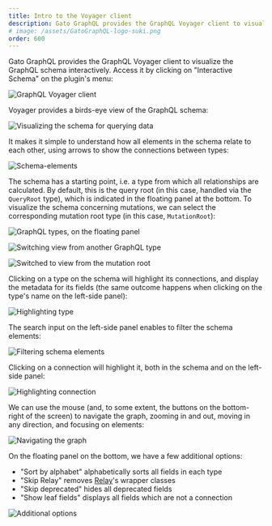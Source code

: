 ```yaml
---
title: Intro to the Voyager client
description: Gato GraphQL provides the GraphQL Voyager client to visualize the GraphQL schema interactively.
# image: /assets/GatoGraphQL-logo-suki.png
order: 600
---
```


Gato GraphQL provides the GraphQL Voyager client to visualize the GraphQL schema interactively. Access it by clicking on "Interactive Schema" on the plugin's menu:

![GraphQL Voyager client](/assets/guides/downstream/wp-admin-voyager.png "GraphQL Voyager client")

Voyager provides a birds-eye view of the GraphQL schema:

![Visualizing the schema for querying data](/assets/guides/downstream/clients/voyager.png "Visualizing the schema for querying data")

It makes it simple to understand how all elements in the schema relate to each other, using arrows to show the connections between types:

![Schema-elements](/assets/guides/downstream/clients/voyager-schema-elements.png "Schema-elements")

The schema has a starting point, i.e. a type from which all relationships are calculated. By default, this is the query root (in this case, handled via the `QueryRoot` type), which is indicated in the floating panel at the bottom. To visualize the schema concerning mutations, we can select the corresponding mutation root type (in this case, `MutationRoot`):

![GraphQL types, on the floating panel](/assets/guides/downstream/clients/voyager-type-switch.png "GraphQL types, on the floating panel")

![Switching view from another GraphQL type](/assets/guides/downstream/clients/voyager-types.png "Switching view from another GraphQL type")

![Switched to view from the mutation root](/assets/guides/downstream/clients/voyager-mutations-schema.png "Switched to view from the mutation root")

Clicking on a type on the schema will highlight its connections, and display the metadata for its fields (the same outcome happens when clicking on the type's name on the left-side panel):

![Highlighting type](/assets/guides/downstream/clients/voyager-type.png "Highlighting type")

The search input on the left-side panel enables to filter the schema elements:

![Filtering schema elements](/assets/guides/downstream/clients/voyager-filter-schema.png "Filtering schema elements")

Clicking on a connection will highlight it, both in the schema and on the left-side panel:

![Highlighting connection](/assets/guides/downstream/clients/voyager-connection.png "Highlighting connection")

We can use the mouse (and, to some extent, the buttons on the bottom-right of the screen) to navigate the graph, zooming in and out, moving in any direction, and focusing on elements:

![Navigating the graph](/assets/guides/downstream/clients/voyager-control.gif "Navigating the graph")

On the floating panel on the bottom, we have a few additional options:

- "Sort by alphabet" alphabetically sorts all fields in each type
- "Skip Relay" removes [Relay](https://relay.dev/)'s wrapper classes
- "Skip deprecated" hides all deprecated fields
- "Show leaf fields" displays all fields which are not a connection

![Additional options](/assets/guides/downstream/clients/voyager-additional-options.png "Additional options")
